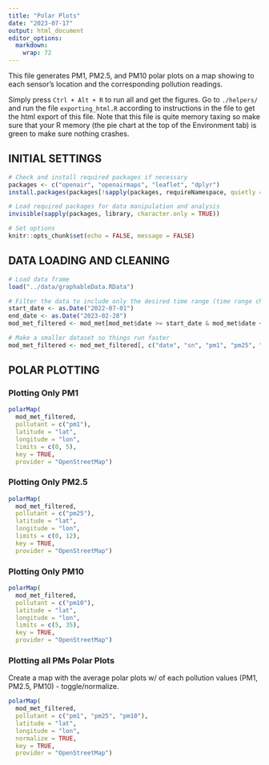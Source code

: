 ```yaml
---
title: "Polar Plots"
date: "2023-07-17"
output: html_document
editor_options: 
  markdown: 
    wrap: 72
---
```


This file generates PM1, PM2.5, and PM10 polar plots on a map showing to
each sensor's location and the corresponding pollution readings.

Simply press `Ctrl + Alt + R` to run all and get the figures. Go to `./helpers/`
and run the file `exporting_html.R` according to instructions in the file to get
the html export of this file. Note that this file is quite memory taxing so make
sure that your R memory (the pie chart at the top of the Environment tab) is
green to make sure nothing crashes. 

## INITIAL SETTINGS

```r
# Check and install required packages if necessary
packages <- c("openair", "openairmaps", "leaflet", "dplyr")
install.packages(packages[!sapply(packages, requireNamespace, quietly = TRUE)])

# Load required packages for data manipulation and analysis
invisible(sapply(packages, library, character.only = TRUE))

# Set options
knitr::opts_chunk$set(echo = FALSE, message = FALSE)
```

## DATA LOADING AND CLEANING

```r
# Load data frame
load("../data/graphableData.RData")

# Filter the data to include only the desired time range (time range change)
start_date <- as.Date("2022-07-01")
end_date <- as.Date("2023-02-28")
mod_met_filtered <- mod_met[mod_met$date >= start_date & mod_met$date <= end_date, ]

# Make a smaller dataset so things run faster
mod_met_filtered <- mod_met_filtered[, c("date", "sn", "pm1", "pm25", "pm10", "ws", "wd", "lat", "lon")]
```

## POLAR PLOTTING

### Plotting Only PM1

```r
polarMap(
  mod_met_filtered,
  pollutant = c("pm1"),
  latitude = "lat",
  longitude = "lon",
  limits = c(0, 5),
  key = TRUE,
  provider = "OpenStreetMap")
```

### Plotting Only PM2.5

```r
polarMap(
  mod_met_filtered,
  pollutant = c("pm25"),
  latitude = "lat",
  longitude = "lon",
  limits = c(0, 12),
  key = TRUE,
  provider = "OpenStreetMap")
```

### Plotting Only PM10

```r
polarMap(
  mod_met_filtered,
  pollutant = c("pm10"),
  latitude = "lat",
  longitude = "lon",
  limits = c(5, 35),
  key = TRUE,
  provider = "OpenStreetMap")
```

### Plotting all PMs Polar Plots

Create a map with the average polar plots w/ of each pollution values
(PM1, PM2.5, PM10) - toggle/normalize.

```r
polarMap(
  mod_met_filtered,
  pollutant = c("pm1", "pm25", "pm10"),
  latitude = "lat",
  longitude = "lon",
  normalize = TRUE,
  key = TRUE,
  provider = "OpenStreetMap")
```
